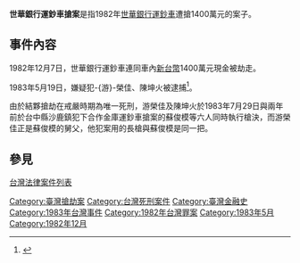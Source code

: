 {{NoteTA
|1=zh-tw:運鈔車;zh-hk:解款車
}}

'''世華銀行運鈔車搶案'''是指1982年[[世華銀行|世華銀行]][[運鈔車|運鈔車]]遭搶1400萬元的案子。

== 事件內容 ==
1982年12月7日，世華銀行運鈔車連同車內[[新台幣|新台幣]]1400萬元現金被劫走。

1983年5月19日，嫌疑犯-{游}-榮佳、陳坤火被逮捕<ref>{{cite news |title=世華銀行運鈔車搶案偵破 嫌犯游榮佳陳坤火被捕 坦承持槍搶劫移送法辦 |work=聯合報 |date=1983-05-20}}</ref>。

由於結夥搶劫在戒嚴時期為唯一死刑，游榮佳及陳坤火於1983年7月29日與兩年前於台中縣沙鹿鎮犯下合作金庫運鈔車搶案的蘇俊模等六人同時執行槍決，而游榮佳正是蘇俊模的舅父，他犯案用的長槍與蘇俊模是同一把。

==參見==
[[台灣法律案件列表|台灣法律案件列表]]

{{Event-stub}}
[[Category:臺灣搶劫案|Category:臺灣搶劫案]]
[[Category:台灣死刑案件|Category:台灣死刑案件]]
[[Category:臺灣金融史|Category:臺灣金融史]]
[[Category:1983年台灣事件|Category:1983年台灣事件]]
[[Category:1982年台灣罪案|Category:1982年台灣罪案]]
[[Category:1983年5月|Category:1983年5月]]
[[Category:1982年12月|Category:1982年12月]]